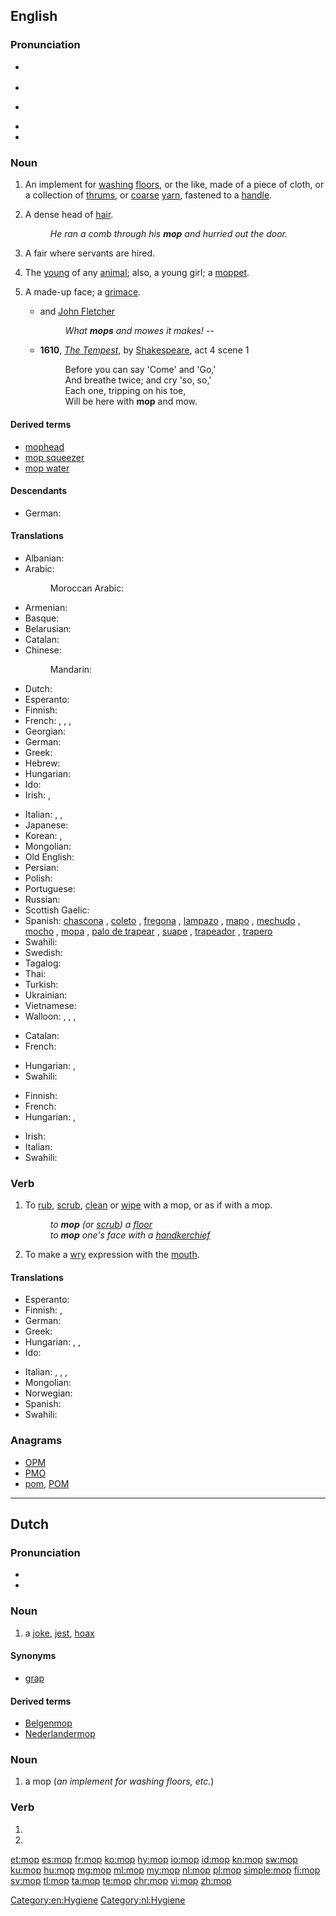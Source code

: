{{also|Mop|MOP|мор|мөр}}
==English==

===Pronunciation===
* {{a|RP}} {{IPA|/mɒp/|lang=en}}
* {{rhymes|ɒp|lang=en}}
* {{a|GenAm}} {{IPA|/mɑp/|lang=en}}
* {{rhymes|ɑp|lang=en}}
* {{audio|en-us-mop.ogg|Audio (US)|lang=en}}

===Noun===
{{en-noun}}
{{wikipedia}}

# An implement for [[washing]] [[floors]], or the like, made of a  piece of cloth, or a collection of [[thrums]], or [[coarse]] [[yarn]], fastened to a [[handle]].
# {{context|humorous|lang=en}} A dense head of [[hair]].
#: ''He ran a comb through his '''mop''' and hurried out the door.''
# {{context|British|dialect|lang=en}} A fair where servants are hired.
# {{context|British|dialect|lang=en}} The [[young]] of any [[animal]]; also, a young girl; a [[moppet]].
#: {{rfquotek|Halliwell}}
# A made-up face; a [[grimace]].
#* {{rfdate}} {{w|Francis Beaumont}} and [[w:John Fletcher (playwright)|John Fletcher]]
#*: ''What '''mops''' and mowes it makes!'' --
#* '''1610''', ''[[s:The Tempest|The Tempest]]'', by [[w:William Shakespeare|Shakespeare]], act 4 scene 1
#*: Before you can say 'Come' and 'Go,'
#*: And breathe twice; and cry 'so, so,'
#*: Each one, tripping on his toe,
#*: Will be here with '''mop''' and mow.

====Derived terms====
* [[mophead]]
* [[mop squeezer]]
* [[mop water]]

====Descendants====
* German: {{l|de|Mopp}}

====Translations====
{{trans-top|implement for washing floors}}
* Albanian: {{t|sq|shtupë|f}}
* Arabic: {{t|ar|مِمْسَحَة|f|tr=mímšaḥa|sc=Arab}}
*: Moroccan Arabic: {{t|ary|جفّافة|f|tr=jaffâfa}}
* Armenian: {{t|hy|պոլի փեդ|tr=poli p'ed|sc=Armn}}
* Basque: {{t-needed|eu}}
* Belarusian: {{t|be|швабра|f|tr=švábra|sc=Cyrl}}
* Catalan: {{t|ca|pal de fregar|m}}
* Chinese:
*: Mandarin: {{t+|cmn|拖把|tr=tuōbǎ|sc=Hani}}
* Dutch: {{t+|nl|zwabber}}
* Esperanto: {{t|eo|ŝvabrilo}}
* Finnish: {{t+|fi|moppi}}
* French: {{t+|fr|serpillière|f}}, {{qualifier|Quebec}} {{t+|fr|vadrouille|f}}, {{qualifier|Quebec}} {{t+|fr|mop|f}}, {{t+|fr|torchon}} {{qualifier|Belgium}}
* Georgian: {{t|ka|შვაბრა|tr=švabra|sc=Geor}}
* German: {{t+|de|Mopp|m}}
* Greek: {{t+|el|σφουγγαρίστρα|f|tr=sfoungarístra|sc=Grek}}
* Hebrew: {{t-needed|he}}
* Hungarian: {{t+|hu|felmosórongy}}
* Ido: {{t+|io|swabro}}
* Irish: {{t|ga|mapa|m}}, {{t|ga|strailleán|m}}
{{trans-mid}}
* Italian: {{t|it|lavapavimenti|m}}, {{t+|it|spazzolone|m}}, {{t+|it|scopino|m}}
* Japanese: {{t|ja|モップ|tr=móppu|sc=Jpan}}
* Korean: {{t+|ko|대걸레|sc=Kore}}, {{t|ko|자루 걸레|sc=Kore}}
* Mongolian: {{t-needed|mn}}
* Old English: {{t-needed|ang}}
* Persian: {{t-needed|fa}}
* Polish: {{t+|pl|mop|m}}
* Portuguese: {{t+|pt|esfregão|m}}
* Russian: {{t+|ru|швабра|f|tr=švábra}}
* Scottish Gaelic: {{t|gd|sguab|f}}
* Spanish: [[chascona]] {{g|f}} {{qualifier|Chile}}, [[coleto]] {{g|m}} {{qualifier|Venezuela - especially colloquial usage ; strictly speaking, "coleto" means "floorcloth"}}, [[fregona]] {{g|f}} {{qualifier|Spain}}, [[lampazo]] {{g|m}} {{qualifier|Argentina|Nicaragua|Northwestern Venezuela}}, [[mapo]] {{g|m}} {{qualifier|Puerto Rico}}, [[mechudo]] {{g|m}} {{qualifier|Mexico}}, [[mocho]] {{g|m}} {{qualifier|Eastern Spain}}, [[mopa]] {{g|f}} {{qualifier|Venezuela - especially commercial usage}}, [[palo de trapear]] {{g|m}} {{qualifier|Cuba}}, [[suape]] {{g|m}} {{qualifier|Dominican Republic}}, [[trapeador]] {{g|m}} {{qualifier|Central America|Cuba|Ecuador|Mexico|Peru}}, [[trapero]] {{g|m}} {{qualifier|Colombia}}
* Swahili: {{t+|sw|deki}}
* Swedish: {{t+|sv|mopp|c}}
* Tagalog: {{t|tl|lampaso}}
* Thai: {{t|th|ไม้ถูบ้าน|tr=máai tŏo bâan|sc=Thai}}
* Turkish: {{t+|tr|paspas}}
* Ukrainian: {{t|uk|швабра|f|tr=švábra|sc=Cyrl}}
* Vietnamese: {{t|vi|cán lau nhà}}
* Walloon: {{t+|wa|loke a rlocter|f}}, {{t+|wa|drap d' måjhon|m}}, {{t|wa|wite|f}}, {{t|wa|såpire|f}}
{{trans-bottom}}

{{trans-top|a grimace}}
* Catalan: {{t|ca|ganyota|f}}
* French: {{t+|fr|grimace|f}}
{{trans-mid}}
* Hungarian: {{t+|hu|grimasz}}, {{t+|hu|fintor}}
* Swahili: {{t+|sw|deki}}
{{trans-bottom}}

{{trans-top|head of hair}}
* Finnish: {{t|fi|hiuskuontalo}}
* French: {{t+|fr|tignasse|f}}
* Hungarian: {{t+|hu|hajtincs}}, {{t+|hu|hajcsomó}}
{{trans-mid}}
* Irish: {{t|ga|straille|m}}
* Italian: {{t+|it|zazzera|f}}
* Swahili: {{t+|sw|deki}}
{{trans-bottom}}

===Verb===
{{en-verb|mopp}}

# {{context|transitive|lang=en}} To [[rub]], [[scrub]], [[clean]] or [[wipe]] with a mop, or as if with a mop.
#: ''to '''mop''' (or [[scrub]]) a [[floor]]''
#: ''to '''mop''' one's face with a [[handkerchief]]''
# {{context|intransitive|lang=en}} To make a [[wry]] expression with the [[mouth]].
#: {{rfquotek|Shakespeare}}

====Translations====
{{trans-top|to rub, scrub, clean or wipe with a mop, or as if with a mop}}
* Esperanto: {{t+|eo|ŝvabri}}
* Finnish: {{t+|fi|mopata}}, {{t|fi|luutata}}
* German: {{t|de|moppen}}
* Greek: {{t+|el|σφουγγαρίζω|sc=Grek}}
* Hungarian: {{t|hu|felmos}}, {{t+|hu|feltöröl}}, {{t|hu|felsúrol}}
* Ido: {{t+|io|swabragar}}
{{trans-mid}}
* Italian: {{t+|it|lavare}}, {{t+|it|ripulire}}, {{t|it|dare lo spazzolone}}, {{t|it|ripassare con lo spazzolone}}
* Mongolian: {{t-needed|mn}}
* Norwegian: {{t|no|mopp}}
* Spanish: {{t+|es|fregar}}
* Swahili: {{t+|sw|deki}}
{{trans-bottom}}

===Anagrams===
* [[OPM#English|OPM]]
* [[PMO#English|PMO]]
* [[pom#English|pom]], [[POM#English|POM]]

[[Category:en:Hygiene]]

----

==Dutch==

===Pronunciation===
* {{audio|Nl-mop.ogg|Audio|lang=nl}}
* {{rhymes|ɔp|lang=nl}}

===Noun===
{{nl-noun|m|-en|mopje}}

# a [[joke]], [[jest]], [[hoax]]

====Synonyms====
* [[grap]]

====Derived terms====
* [[Belgenmop]]
* [[Nederlandermop]]

===Noun===
{{nl-noun|c|-s|mopje}}

# a mop (''an implement for washing floors, etc.'')

===Verb===
{{nl-verb-form}}

# {{nl-verb form of|p=1|n=sg|t=pres|m=ind|moppen}}
# {{nl-verb form of|m=imp|moppen}}

[[Category:nl:Hygiene]]

[[et:mop]]
[[es:mop]]
[[fr:mop]]
[[ko:mop]]
[[hy:mop]]
[[io:mop]]
[[id:mop]]
[[kn:mop]]
[[sw:mop]]
[[ku:mop]]
[[hu:mop]]
[[mg:mop]]
[[ml:mop]]
[[my:mop]]
[[nl:mop]]
[[pl:mop]]
[[simple:mop]]
[[fi:mop]]
[[sv:mop]]
[[tl:mop]]
[[ta:mop]]
[[te:mop]]
[[chr:mop]]
[[vi:mop]]
[[zh:mop]]